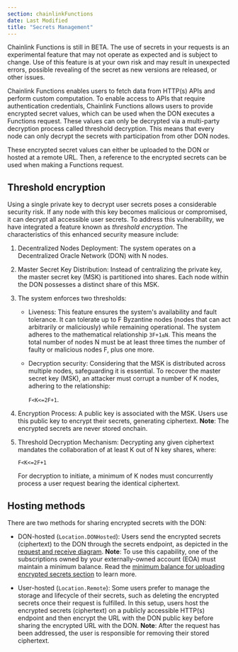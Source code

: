 ```yaml
---
section: chainlinkFunctions
date: Last Modified
title: "Secrets Management"
---
```



<Aside type="caution">
  Chainlink Functions is still in BETA. The use of secrets in your requests is an experimental feature that may not
  operate as expected and is subject to change. Use of this feature is at your own risk and may result in unexpected
  errors, possible revealing of the secret as new versions are released, or other issues.
</Aside>

Chainlink Functions enables users to fetch data from HTTP(s) APIs and perform custom computation. To enable access to APIs that require authentication credentials, Chainlink Functions allows users to provide encrypted secret values, which can be used when the DON executes a Functions request. These values can only be decrypted via a multi-party decryption process called threshold decryption. This means that every node can only decrypt the secrets with participation from other DON nodes.

These encrypted secret values can either be uploaded to the DON or hosted at a remote URL. Then, a reference to the encrypted secrets can be used when making a Functions request.

## Threshold encryption

Using a single private key to decrypt user secrets poses a considerable security risk. If any node with this key becomes malicious or compromised, it can decrypt all accessible user secrets.
To address this vulnerability, we have integrated a feature known as _threshold encryption_. The characteristics of this enhanced security measure include:

1. Decentralized Nodes Deployment: The system operates on a Decentralized Oracle Network (DON) with N nodes.

1. Master Secret Key Distribution: Instead of centralizing the private key, the master secret key (MSK) is partitioned into shares. Each node within the DON possesses a distinct share of this MSK.

1. The system enforces two thresholds:

   - Liveness: This feature ensures the system's availability and fault tolerance. It can tolerate up to F Byzantine nodes (nodes that can act arbitrarily or maliciously) while remaining operational. The system adheres to the mathematical relationship `3F+1≤N`. This means the total number of nodes N must be at least three times the number of faulty or malicious nodes F, plus one more.
   - Decryption security: Considering that the MSK is distributed across multiple nodes, safeguarding it is essential. To recover the master secret key (MSK), an attacker must corrupt a number of K nodes, adhering to the relationship:

     `F<K<=2F+1`.

1. Encryption Process: A public key is associated with the MSK. Users use this public key to encrypt their secrets, generating ciphertext. **Note**: The encrypted secrets are never stored onchain.

1. Threshold Decryption Mechanism: Decrypting any given ciphertext mandates the collaboration of at least K out of N key shares, where:

   `F<K<=2F+1`

   For decryption to initiate, a minimum of K nodes must concurrently process a user request bearing the identical ciphertext.

## Hosting methods

There are two methods for sharing encrypted secrets with the DON:

- DON-hosted (`Location.DONHosted`): Users send the encrypted secrets (ciphertext) to the DON through the secrets endpoint, as depicted in the [request and receive diagram](/chainlink-functions/resources/architecture#request-and-receive-data). **Note**: To use this capability, one of the subscriptions owned by your externally-owned account (EOA) must maintain a minimum balance. Read the [minimum balance for uploading encrypted secrets section](/chainlink-functions/resources/billing#minimum-balance-for-uploading-encrypted-secrets) to learn more.

- User-hosted (`Location.Remote`): Some users prefer to manage the storage and lifecycle of their secrets, such as deleting the encrypted secrets once their request is fulfilled. In this setup, users host the encrypted secrets (ciphertext) on a publicly accessible HTTP(s) endpoint and then encrypt the URL with the DON public key before sharing the encrypted URL with the DON. **Note**: After the request has been addressed, the user is responsible for removing their stored ciphertext.
